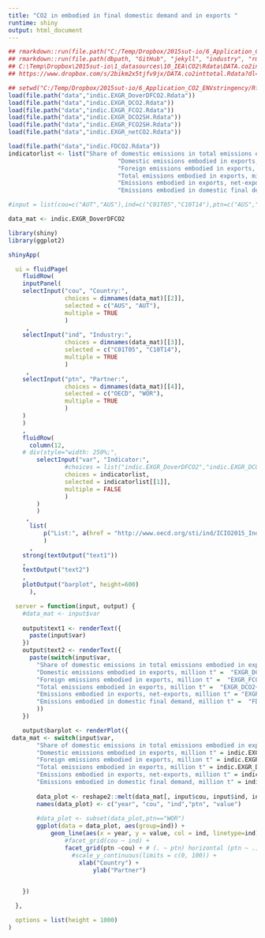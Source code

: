 ---
title: "CO2 in embodied in final domestic demand and in exports "
runtime: shiny
output: html_document
---


```{r, echo = FALSE}
## rmarkdown::run(file.path("C:/Temp/Dropbox/2015sut-io/6_Application_CO2_ENVstringency/Rfiles/CO2tradeviz", "index.Rmd"))
## rmarkdown::run(file.path(dbpath, "GitHub", "jekyll", "industry", "rmarkdown", "CO2tradeviz", "index.Rmd"))
## C:\Temp\Dropbox\2015sut-io\1_datasources\10_IEA\CO2\Rdata\DATA.co2inttotal.Rdata
## https://www.dropbox.com/s/2bikm2x5tjfv9jx/DATA.co2inttotal.Rdata?dl=0

## setwd("C:/Temp/Dropbox/2015sut-io/6_Application_CO2_ENVstringency/Rfiles/CO2tradeviz")
load(file.path("data","indic.EXGR_DoverDFCO2.Rdata"))
load(file.path("data","indic.EXGR_DCO2.Rdata"))
load(file.path("data","indic.EXGR_FCO2.Rdata"))
load(file.path("data","indic.EXGR_DCO2SH.Rdata"))
load(file.path("data","indic.EXGR_FCO2SH.Rdata"))
load(file.path("data","indic.EXGR_netCO2.Rdata"))

load(file.path("data","indic.FDCO2.Rdata"))
indicatorlist <- list("Share of domestic emissions in total emissions embodied in exports, %",
                               "Domestic emissions embodied in exports, million t",
                               "Foreign emissions embodied in exports, million t",
                               "Total emissions embodied in exports, million t",
                               "Emissions embodied in exports, net-exports, million t",
                               "Emissions embodied in domestic final demand, million t")

#input = list(cou=c("AUT","AUS"),ind=c("C01T05","C10T14"),ptn=c("AUS","WOR"))

data_mat <- indic.EXGR_DoverDFCO2

library(shiny)
library(ggplot2)

shinyApp(

  ui = fluidPage(
    fluidRow(
    inputPanel(
    selectInput("cou", "Country:",
                choices = dimnames(data_mat)[[2]],
                selected = c("AUS", "AUT"),
                multiple = TRUE
                )
     ,
    selectInput("ind", "Industry:",
                choices = dimnames(data_mat)[[3]],
                selected = c("C01T05", "C10T14"),
                multiple = TRUE
                )
     ,
    selectInput("ptn", "Partner:",
                choices = dimnames(data_mat)[[4]],
                selected = c("OECD", "WOR"),
                multiple = TRUE
                )
    )
    )
    ,
    fluidRow(
      column(12, 
    # div(style="width: 250%;",
        selectInput("var", "Indicator:",
                #choices = list("indic.EXGR_DoverDFCO2","indic.EXGR_DCO2","indic.EXGR_FCO2","indic.EXGR_DCO2SH","indic.EXGR_FCO2SH","indic.FD_CO2"),
                choices = indicatorlist,
                selected = indicatorlist[[1]],
                multiple = FALSE
                )
        )
        )
     ,
      list(
          p("List:", a(href = "http://www.oecd.org/sti/ind/ICIO2015_Industries_Items.pdf", "ICIO 2015 Industry Items"))
          )
      ,
    strong(textOutput("text1"))
    ,
    textOutput("text2")
    ,
    plotOutput("barplot", height=600)
      ),

  server = function(input, output) {
    #data_mat <- input$var
    
    output$text1 <- renderText({ 
      paste(input$var)
    })
    output$text2 <- renderText({ 
      paste(switch(input$var, 
        "Share of domestic emissions in total emissions embodied in exports, %" = "EXGR_DoverDFCO2: country = exporter, industry = exporting industry, partner = importing country",
        "Domestic emissions embodied in exports, million t" =  "EXGR_DCO2: country = exporter, industry = exporting industry, partner = importing country",
        "Foreign emissions embodied in exports, million t" =  "EXGR_FCO2: country = exporter, industry = exporting industry, partner = importing country",
        "Total emissions embodied in exports, million t" =  "EXGR_DCO2+EXGR_FCO2: country = exporter, industry = exporting industry, partner = importing country",
        "Emissions embodied in exports, net-exports, million t" = "EXGR_netCO2, country = exporter, industry = exporting industry, partner = importing country",
        "Emissions embodied in domestic final demand, million t" =  "FDCO2: country = emitting country, industry = emitting industry, partner = final demand country"
        ))
    })

    output$barplot <- renderPlot({
 data_mat <- switch(input$var, 
        "Share of domestic emissions in total emissions embodied in exports, %" = indic.EXGR_DoverDFCO2,
        "Domestic emissions embodied in exports, million t" = indic.EXGR_DCO2,
        "Foreign emissions embodied in exports, million t" = indic.EXGR_FCO2,
        "Total emissions embodied in exports, million t" = indic.EXGR_DCO2+indic.EXGR_FCO2,
        "Emissions embodied in exports, net-exports, million t" = indic.EXGR_netCO2,
        "Emissions embodied in domestic final demand, million t" = indic.FDCO2)
        
        data_plot <- reshape2::melt(data_mat[, input$cou, input$ind, input$ptn], drop = FALSE)
        names(data_plot) <- c("year", "cou", "ind","ptn", "value")
        
        #data_plot <- subset(data_plot,ptn=="WOR")
        ggplot(data = data_plot, aes(group=ind)) +
            geom_line(aes(x = year, y = value, col = ind, linetype=ind), width = 0.8, stat = "identity") +
                #facet_grid(cou ~ ind) +
                facet_grid(ptn ~cou) + # (. ~ ptn) horizontal (ptn ~ .) vertical
                  #scale_y_continuous(limits = c(0, 100)) +
                    xlab("Country") +
                        ylab("Partner")  
                  

    })

  },

  options = list(height = 1000)
)
```
